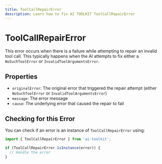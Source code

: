 ```yaml
---
title: ToolCallRepairError
description: Learn how to fix AI TOOLKIT ToolCallRepairError
---
```


# ToolCallRepairError

This error occurs when there is a failure while attempting to repair an invalid tool call.
This typically happens when the AI attempts to fix either
a `NoSuchToolError` or `InvalidToolArgumentsError`.

## Properties

- `originalError`: The original error that triggered the repair attempt (either `NoSuchToolError` or `InvalidToolArgumentsError`)
- `message`: The error message
- `cause`: The underlying error that caused the repair to fail

## Checking for this Error

You can check if an error is an instance of `ToolCallRepairError` using:

```typescript
import { ToolCallRepairError } from 'ai-toolkit';

if (ToolCallRepairError.isInstance(error)) {
  // Handle the error
}
```
